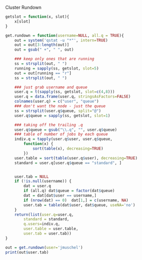Cluster Rundown



```r
getslot = function(x, slot){
	x[slot]
}

get.rundown = function(username=NULL, all.q = TRUE){
	out = system('qstat -u "*"', intern=TRUE)
	out = out[3:length(out)]
	out = gsub(" +", " ", out)

	### keep only ones that are running
	ss = strsplit(out, " ")
	running = sapply(ss, getslot, slot=5)
	out = out[running == "r"]
	ss = strsplit(out, " ")

	### just grab username and queue
	user.q = t(sapply(ss, getslot, slot=c(4,8)))
	user.q = data.frame(user.q, stringsAsFactors=FALSE)
	colnames(user.q) = c("user", "queue")
	### don't want the node - just the queue
	ss = strsplit(user.q$queue, split="@")
	user.q$queue = sapply(ss, getslot, slot=1)

	### taking off the trailing .q
	user.q$queue = gsub("\\.q", "", user.q$queue)
	### table of number of jobs by each queue
	indiv.q = tapply(user.q$user, user.q$queue, 
		function(x) {
			sort(table(x), decreasing=TRUE)
		})
	user.table = sort(table(user.q$user), decreasing=TRUE)
	standard = user.q[user.q$queue == "standard", ]


	user.tab = NULL
	if (!is.null(username)) {
		dat = user.q
		if (all.q) dat$queue = factor(dat$queue)
		dat = dat[dat$user == username,]
		if (nrow(dat) == 0)  dat[1,] = c(username, NA)
		user.tab = table(dat$user, dat$queue, useNA='no')
	}
	return(list(user.q=user.q, 
		standard = standard, 
		q.users=indiv.q,
		user.table = user.table,
		user.tab = user.tab))
}

out = get.rundown(user='jmuschel')
print(out$user.tab)
```